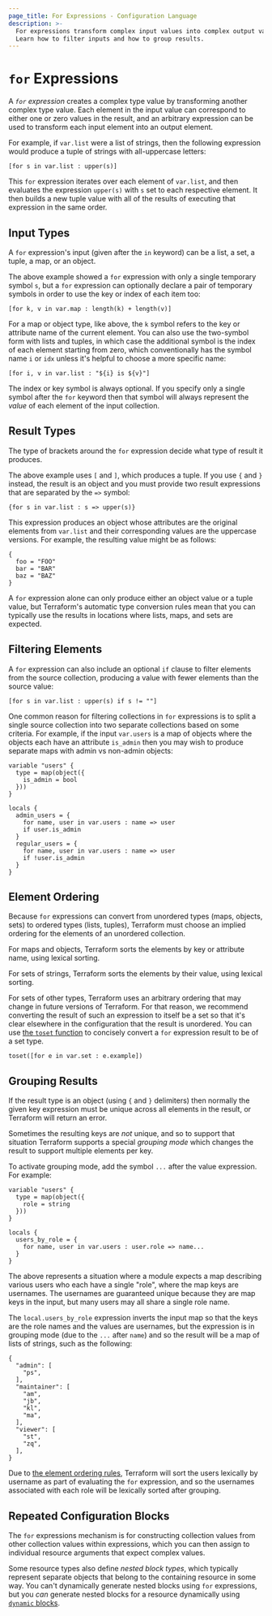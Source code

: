 ```yaml
---
page_title: For Expressions - Configuration Language
description: >-
  For expressions transform complex input values into complex output values.
  Learn how to filter inputs and how to group results.
---
```


# `for` Expressions

A _`for` expression_ creates a complex type value by transforming
another complex type value. Each element in the input value
can correspond to either one or zero values in the result, and an arbitrary
expression can be used to transform each input element into an output element.

For example, if `var.list` were a list of strings, then the following expression
would produce a tuple of strings with all-uppercase letters:

```hcl
[for s in var.list : upper(s)]
```

This `for` expression iterates over each element of `var.list`, and then
evaluates the expression `upper(s)` with `s` set to each respective element.
It then builds a new tuple value with all of the results of executing that
expression in the same order.

## Input Types

A `for` expression's input (given after the `in` keyword) can be a list,
a set, a tuple, a map, or an object.

The above example showed a `for` expression with only a single temporary
symbol `s`, but a `for` expression can optionally declare a pair of temporary
symbols in order to use the key or index of each item too:

```hcl
[for k, v in var.map : length(k) + length(v)]
```

For a map or object type, like above, the `k` symbol refers to the key or
attribute name of the current element. You can also use the two-symbol form
with lists and tuples, in which case the additional symbol is the index
of each element starting from zero, which conventionally has the symbol name
`i` or `idx` unless it's helpful to choose a more specific name:

```hcl
[for i, v in var.list : "${i} is ${v}"]
```

The index or key symbol is always optional. If you specify only a single
symbol after the `for` keyword then that symbol will always represent the
_value_ of each element of the input collection.

## Result Types

The type of brackets around the `for` expression decide what type of result
it produces.

The above example uses `[` and `]`, which produces a tuple. If you use `{` and
`}` instead, the result is an object and you must provide two result
expressions that are separated by the `=>` symbol:

```hcl
{for s in var.list : s => upper(s)}
```

This expression produces an object whose attributes are the original elements
from `var.list` and their corresponding values are the uppercase versions.
For example, the resulting value might be as follows:

```hcl
{
  foo = "FOO"
  bar = "BAR"
  baz = "BAZ"
}
```

A `for` expression alone can only produce either an object value or a tuple
value, but Terraform's automatic type conversion rules mean that you can
typically use the results in locations where lists, maps, and sets are expected.

## Filtering Elements

A `for` expression can also include an optional `if` clause to filter elements
from the source collection, producing a value with fewer elements than
the source value:

```
[for s in var.list : upper(s) if s != ""]
```

One common reason for filtering collections in `for` expressions is to split
a single source collection into two separate collections based on some
criteria. For example, if the input `var.users` is a map of objects where the
objects each have an attribute `is_admin` then you may wish to produce separate
maps with admin vs non-admin objects:

```hcl
variable "users" {
  type = map(object({
    is_admin = bool
  }))
}

locals {
  admin_users = {
    for name, user in var.users : name => user
    if user.is_admin
  }
  regular_users = {
    for name, user in var.users : name => user
    if !user.is_admin
  }
}
```

## Element Ordering

Because `for` expressions can convert from unordered types (maps, objects, sets)
to ordered types (lists, tuples), Terraform must choose an implied ordering
for the elements of an unordered collection.

For maps and objects, Terraform sorts the elements by key or attribute name,
using lexical sorting.

For sets of strings, Terraform sorts the elements by their value, using
lexical sorting.

For sets of other types, Terraform uses an arbitrary ordering that may change
in future versions of Terraform. For that reason, we recommend converting the
result of such an expression to itself be a set so that it's clear elsewhere
in the configuration that the result is unordered. You can use
[the `toset` function](/language/functions/toset)
to concisely convert a `for` expression result to be of a set type.

```hcl
toset([for e in var.set : e.example])
```

## Grouping Results

If the result type is an object (using `{` and `}` delimiters) then normally
the given key expression must be unique across all elements in the result,
or Terraform will return an error.

Sometimes the resulting keys are _not_ unique, and so to support that situation
Terraform supports a special _grouping mode_ which changes the result to support
multiple elements per key.

To activate grouping mode, add the symbol `...` after the value expression.
For example:

```hcl
variable "users" {
  type = map(object({
    role = string
  }))
}

locals {
  users_by_role = {
    for name, user in var.users : user.role => name...
  }
}
```

The above represents a situation where a module expects a map describing
various users who each have a single "role", where the map keys are usernames.
The usernames are guaranteed unique because they are map keys in the input,
but many users may all share a single role name.

The `local.users_by_role` expression inverts the input map so that the keys
are the role names and the values are usernames, but the expression is in
grouping mode (due to the `...` after `name`) and so the result will be a
map of lists of strings, such as the following:

```hcl
{
  "admin": [
    "ps",
  ],
  "maintainer": [
    "am",
    "jb",
    "kl",
    "ma",
  ],
  "viewer": [
    "st",
    "zq",
  ],
}
```

Due to [the element ordering rules](#element-ordering), Terraform will sort
the users lexically by username as part of evaluating the `for` expression,
and so the usernames associated with each role will be lexically sorted
after grouping.

## Repeated Configuration Blocks

The `for` expressions mechanism is for constructing collection values from
other collection values within expressions, which you can then assign to
individual resource arguments that expect complex values.

Some resource types also define _nested block types_, which typically represent
separate objects that belong to the containing resource in some way. You can't
dynamically generate nested blocks using `for` expressions, but you _can_
generate nested blocks for a resource dynamically using
[`dynamic` blocks](/language/expressions/dynamic-blocks).
